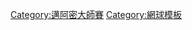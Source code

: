 {{NavboxYears
|name = 邁阿密大師賽
|title = 歷屆[[邁阿密大師賽]]
|style = width:100%
|titlestyle = background-color:#00EE00;
|list1 = 
{{NavboxYears|年邁阿密大師賽|2000|2001|2002|2003|2004|2005|2006|2007|2008|2009}}
{{NavboxYears|年索尼愛立信公開賽|2010|2011|2012|[[2013年索尼網球公開賽|2013]]|[[2014年邁阿密大師賽|2014]]|[[2015年邁阿密大師賽|2015]]}}
}}<noinclude>
[[Category:邁阿密大師賽]][[Category:網球模板]]
</noinclude>